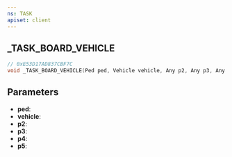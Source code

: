 ```yaml
---
ns: TASK
apiset: client
---
```

## _TASK_BOARD_VEHICLE

```c
// 0xE53D17AD837CBF7C
void _TASK_BOARD_VEHICLE(Ped ped, Vehicle vehicle, Any p2, Any p3, Any p4, Any p5);
```


## Parameters
* **ped**:
* **vehicle**:
* **p2**:
* **p3**:
* **p4**:
* **p5**: